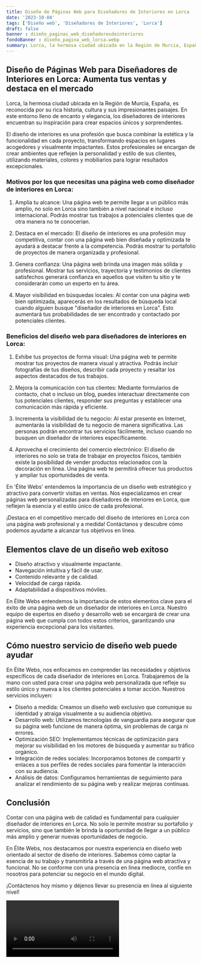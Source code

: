```yaml
---
title: Diseño de Páginas Web para Diseñadores de Interiores en Lorca
date: '2023-10-04'
tags: ['Diseño web', 'Diseñadores de Interiores', 'Lorca']
draft: false
banner : diseño_paginas_web_diseñadoresdeinteriores
fondoBanner : diseño_pagina_web_lorca.webp
summary: Lorca, la hermosa ciudad ubicada en la Región de Murcia, España, es reconocida por su rica historia, cultura y sus impresionantes paisajes. En este entorno lleno de encanto y elegancia, los diseñadores de interiores encuentran su inspiración para crear espacios únicos y sorprendentes.
---
```


## Diseño de Páginas Web para Diseñadores de Interiores en Lorca: Aumenta tus ventas y destaca en el mercado

Lorca, la hermosa ciudad ubicada en la Región de Murcia, España, es reconocida por su rica historia, cultura y sus impresionantes paisajes. En este entorno lleno de encanto y elegancia, los diseñadores de interiores encuentran su inspiración para crear espacios únicos y sorprendentes.

El diseño de interiores es una profesión que busca combinar la estética y la funcionalidad en cada proyecto, transformando espacios en lugares acogedores y visualmente impactantes. Estos profesionales se encargan de crear ambientes que reflejen la personalidad y estilo de sus clientes, utilizando materiales, colores y mobiliarios para lograr resultados excepcionales.

### Motivos por los que necesitas una página web como diseñador de interiores en Lorca:

1. Amplía tu alcance: Una página web te permite llegar a un público más amplio, no solo en Lorca sino también a nivel nacional e incluso internacional. Podrás mostrar tus trabajos a potenciales clientes que de otra manera no te conocerían.

2. Destaca en el mercado: El diseño de interiores es una profesión muy competitiva, contar con una página web bien diseñada y optimizada te ayudará a destacar frente a la competencia. Podrás mostrar tu portafolio de proyectos de manera organizada y profesional.

3. Genera confianza: Una página web brinda una imagen más sólida y profesional. Mostrar tus servicios, trayectoria y testimonios de clientes satisfechos generará confianza en aquellos que visiten tu sitio y te considerarán como un experto en tu área.

4. Mayor visibilidad en búsquedas locales: Al contar con una página web bien optimizada, aparecerás en los resultados de búsqueda local cuando alguien busque "diseñador de interiores en Lorca". Esto aumentará tus probabilidades de ser encontrado y contactado por potenciales clientes.

### Beneficios del diseño web para diseñadores de interiores en Lorca:

1. Exhibe tus proyectos de forma visual: Una página web te permite mostrar tus proyectos de manera visual y atractiva. Podrás incluir fotografías de tus diseños, describir cada proyecto y resaltar los aspectos destacados de tus trabajos.

2. Mejora la comunicación con tus clientes: Mediante formularios de contacto, chat o incluso un blog, puedes interactuar directamente con tus potenciales clientes, responder sus preguntas y establecer una comunicación más rápida y eficiente.

3. Incrementa la visibilidad de tu negocio: Al estar presente en Internet, aumentarás la visibilidad de tu negocio de manera significativa. Las personas podrán encontrar tus servicios fácilmente, incluso cuando no busquen un diseñador de interiores específicamente.

4. Aprovecha el crecimiento del comercio electrónico: El diseño de interiores no solo se trata de trabajar en proyectos físicos, también existe la posibilidad de vender productos relacionados con la decoración en línea. Una página web te permitirá ofrecer tus productos y ampliar tus oportunidades de venta.

En 'Élite Webs' entendemos la importancia de un diseño web estratégico y atractivo para convertir visitas en ventas. Nos especializamos en crear páginas web personalizadas para diseñadores de interiores en Lorca, que reflejen la esencia y el estilo único de cada profesional.

¡Destaca en el competitivo mercado del diseño de interiores en Lorca con una página web profesional y a medida! Contáctanos y descubre cómo podemos ayudarte a alcanzar tus objetivos en línea.

<GifSeo />

<Cta />

## Elementos clave de un diseño web exitoso

- Diseño atractivo y visualmente impactante.
- Navegación intuitiva y fácil de usar.
- Contenido relevante y de calidad.
- Velocidad de carga rápida.
- Adaptabilidad a dispositivos móviles.

En Élite Webs entendemos la importancia de estos elementos clave para el éxito de una página web de un diseñador de interiores en Lorca. Nuestro equipo de expertos en diseño y desarrollo web se encargará de crear una página web que cumpla con todos estos criterios, garantizando una experiencia excepcional para los visitantes.

## Cómo nuestro servicio de diseño web puede ayudar

En Élite Webs, nos enfocamos en comprender las necesidades y objetivos específicos de cada diseñador de interiores en Lorca. Trabajaremos de la mano con usted para crear una página web personalizada que refleje su estilo único y mueva a los clientes potenciales a tomar acción. Nuestros servicios incluyen:

- Diseño a medida: Creamos un diseño web exclusivo que comunique su identidad y atraiga visualmente a su audiencia objetivo.
- Desarrollo web: Utilizamos tecnologías de vanguardia para asegurar que su página web funcione de manera óptima, sin problemas de carga ni errores.
- Optimización SEO: Implementamos técnicas de optimización para mejorar su visibilidad en los motores de búsqueda y aumentar su tráfico orgánico.
- Integración de redes sociales: Incorporamos botones de compartir y enlaces a sus perfiles de redes sociales para fomentar la interacción con su audiencia.
- Análisis de datos: Configuramos herramientas de seguimiento para analizar el rendimiento de su página web y realizar mejoras continuas.

## Conclusión

Contar con una página web de calidad es fundamental para cualquier diseñador de interiores en Lorca. No solo le permite mostrar su portafolio y servicios, sino que también le brinda la oportunidad de llegar a un público más amplio y generar nuevas oportunidades de negocio.

En Élite Webs, nos destacamos por nuestra experiencia en diseño web orientado al sector de diseño de interiores. Sabemos cómo captar la esencia de su trabajo y transmitirla a través de una página web atractiva y funcional. No se conforme con una presencia en línea mediocre, confíe en nosotros para potenciar su negocio en el mundo digital.

¡Contáctenos hoy mismo y déjenos llevar su presencia en línea al siguiente nivel!

<Video />

<CtaBot job='Diseñadores de Interiores' city='Lorca'/>

<Gmaps query='Lorca+españa+maps' />